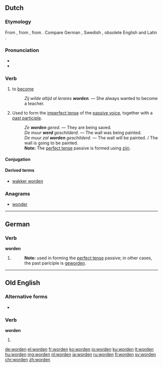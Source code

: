 ==Dutch==
===Etymology===
From {{etyl|dum|nl}} {{term|werden|lang=dum}}, from {{etyl|odt|nl}} {{term|werthan|lang=odt}}, from {{etyl|gem-pro|nl}} {{m|gem-pro|*werþaną}}. Compare German {{term|werden|lang=de}}, Swedish {{term|varda|lang=sv}}, obsolete English {{term|worth||to become|lang=en}} and Latin {{term|vertere||turn|lang=la}}.

===Pronunciation===
* {{audio|Nl-worden.ogg|audio|lang=nl}}
* {{IPA|/ˈʋɔr.də(n)/|/ˈwɔr.də(n)/|lang=nl}}

===Verb===
{{nl-verb|werd|geworden}}

# {{context|copulative|lang=nl}} to [[become]]
#: ''Zij wilde altijd al lerares '''worden'''.'' &mdash; She always wanted to become a teacher.
# {{context|lang=nl|transitive|auxiliary}} Used to form the [[imperfect tense]] of the [[passive voice]], together with a [[past participle]].
#: ''Ze '''worden''' gered.'' &mdash; They are being saved.
#: ''De muur '''werd''' geschilderd.'' &mdash; The wall was being painted.
#: ''De muur zal '''worden''' geschilderd.'' &mdash; The wall will be painted. / The wall is going to be painted.
#: '''Note:''' The [[perfect tense]] passive is formed using [[zijn]].

====Conjugation====
{{nl-conj-st|word|werd|worden|aux=zijn}}

====Derived terms====
* [[wakker worden]]

===Anagrams===
* [[wonder#Dutch|wonder]]

----

==German==

===Verb===
'''worden'''

# {{past participle of|werden|lang=de}}
#: '''Note:''' used in forming the [[perfect tense]] passive; in other cases, the past pariciple is [[geworden]].

----

==Old English==

===Alternative forms===
* {{l|ang|sc=Latinx|ġeworden}}

===Verb===
'''worden'''

# {{past participle of|weorþan|lang=ang|sc=Latinx}}

[[de:worden]]
[[el:worden]]
[[fr:worden]]
[[ko:worden]]
[[io:worden]]
[[ku:worden]]
[[lt:worden]]
[[hu:worden]]
[[mg:worden]]
[[nl:worden]]
[[ja:worden]]
[[ru:worden]]
[[fi:worden]]
[[sv:worden]]
[[chr:worden]]
[[zh:worden]]